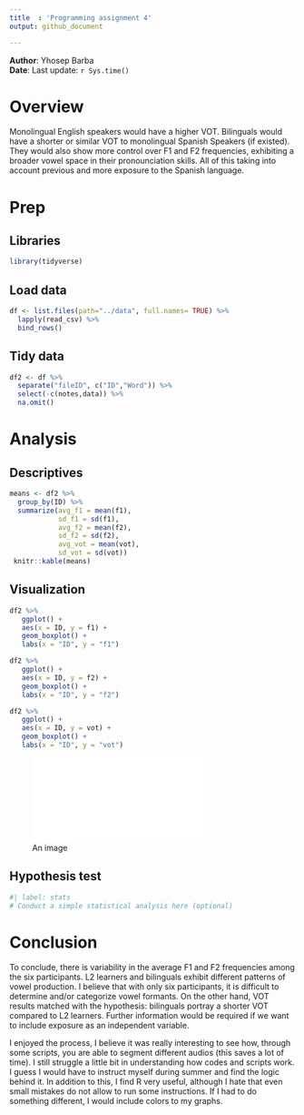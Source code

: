 ```yaml
---
title  : 'Programming assignment 4'
output: github_document

---
```


**Author**: Yhosep Barba  
**Date**: Last update: `r Sys.time()`


# Overview

<!-- 
  Talk briefly about what you did here 
  Describe your hypotheses
-->

Monolingual English speakers would have a higher VOT.
Bilinguals would have a shorter or similar VOT to monolingual Spanish Speakers (if existed). They would also show more control over F1 and F2 frequencies, exhibiting a broader vowel space in their pronounciation skills. All of this taking into account previous and more exposure to the Spanish language. 


# Prep

## Libraries 

```r
library(tidyverse)

```

## Load data

```r
df <- list.files(path="../data", full.names= TRUE) %>%
  lapply(read_csv) %>%
  bind_rows() 

```

## Tidy data
```r
df2 <- df %>%
  separate("fileID", c("ID","Word")) %>%
  select(-c(notes,data)) %>%
  na.omit()
```
# Analysis

## Descriptives

```r
means <- df2 %>%
  group_by(ID) %>%
  summarize(avg_f1 = mean(f1),
            sd_f1 = sd(f1),
            avg_f2 = mean(f2),
            sd_f2 = sd(f2),
            avg_vot = mean(vot),
            sd_vot = sd(vot))
 knitr::kable(means) 
```

## Visualization

```r
df2 %>%
   ggplot() +
   aes(x = ID, y = f1) +
   geom_boxplot() +
   labs(x = "ID", y = "f1") 

df2 %>%
   ggplot() +
   aes(x = ID, y = f2) +
   geom_boxplot() +
   labs(x = "ID", y = "f2")

df2 %>%
   ggplot() +
   aes(x = ID, y = vot) +
   geom_boxplot() +
   labs(x = "ID", y = "vot")
```

<!-- 
Also include a professional looking figure illustrating an example of the acoustics 
of the production data, i.e., a plot generated in praat.
You decide what is relevant (something related to your hypothesis). 
Think about where this file should be located in your project. 
What location makes most sense in terms of organization? 
How will you access the file (path) from this .Rmd file?
If you need help consider the following sources: 
  - Search 'Rmarkdown image' on google, stackoverflow, etc.
  - Search the 'knitr' package help files in RStudio
  - Search the internet for HTML code (not recommended, but it works)
  - Check the code from my class presentations (may or may not be helpful)
-->
![An image](/Users/diegomedina/Desktop/pa_4/soundwave.pdf)


## Hypothesis test

```r
#| label: stats
# Conduct a simple statistical analysis here (optional)

```


# Conclusion

<!-- 
Revisit your hypotheses (refer to plots, figures, tables, statistical tests, 
etc.)

Reflect on the entire process. 
What did you enjoy? What did you hate? What did you learn? 
What would you do differently?
-->

To conclude, there is variability in the average F1 and F2 frequencies among the six participants. L2 learners and bilinguals exhibit different patterns of vowel production. I believe that with only six participants, it is difficult to determine and/or categorize vowel formants. On the other hand, VOT results matched with the hypothesis: bilinguals portray a shorter VOT compared to L2 learners. Further information would be required if we want to include exposure as an independent variable. 

I enjoyed the process, I believe it was really interesting to see how, through some scripts, you are able to segment different audios (this saves a lot of time). I still struggle a little bit in understanding how codes and scripts work. I guess I would have to instruct myself during summer and find the logic behind it. In addition to this, I find R very useful, although I hate that even small mistakes do not allow to run some instructions. If I had to do something different, I would include colors to my graphs. 

</br></br>
